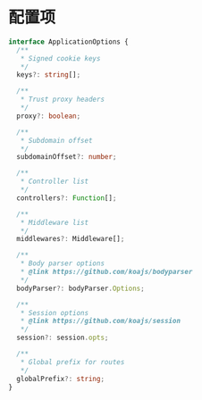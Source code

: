 # 配置项

```ts
interface ApplicationOptions {
  /**
   * Signed cookie keys
   */
  keys?: string[];

  /**
   * Trust proxy headers
   */
  proxy?: boolean;

  /**
   * Subdomain offset
   */
  subdomainOffset?: number;

  /**
   * Controller list
   */
  controllers?: Function[];

  /**
   * Middleware list
   */
  middlewares?: Middleware[];

  /**
   * Body parser options
   * @link https://github.com/koajs/bodyparser
   */
  bodyParser?: bodyParser.Options;

  /**
   * Session options
   * @link https://github.com/koajs/session
   */
  session?: session.opts;

  /**
   * Global prefix for routes
   */
  globalPrefix?: string;
}
```
